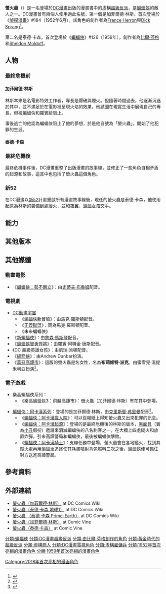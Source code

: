 {{expand|time=2016-10-10T18:02:36+00:00}}
{{noteTA
|G1=美国漫画
|T=zh-cn:萤火虫;zh-hk:螢火蟲;zh-tw:螢火蟲;
}}
{{Infobox comics character
|character_name=螢火蟲<br>Firefly
|image= 
|converted=y
|caption= 
|comic_color=background: #8080ff
|real_name=加菲爾德·林斯（Garfield Lynns）<br>泰德·卡森（Ted Carson）<br>布莉姬特·派克（Bridgit Pike）
|noimage=yes
|publisher=[[DC漫畫|DC漫畫]]
|debut='''林斯'''：<br>《[[偵探漫畫|偵探漫畫]]》#184（1952年6月）<br>'''卡森'''：<br>《蝙蝠俠》#126（1959年）<br>'''布莉姬特'''<br>《[[偵探漫畫|偵探漫畫]]》#988 (2018年9月)
|creators='''林斯'''：<br>[[France_Herron|France Herron]]<br>[[Dick_Sprang|Dick Sprang]]<br>'''卡森'''：<br>[[比爾·芬格|比爾·芬格]]<br>[[Sheldon_Moldoff|Sheldon Moldoff]] <br/> '''布莉姬特'''：<br/> [[詹姆斯·羅賓森|詹姆斯·羅賓森]] <br/>史蒂芬·賽戈維亞
|alliance_color=background: #cccccc
|alliances= [[Secret_Society_of_Super_Villains|Secret Society of Super Villains]]
|aliases=
|powers='''最終危機前'''：<br>使用特效燈光<br>'''最終危機後'''：<br>煙火與爆破的大師
<br>自製的戰鬥服裝備有：<br>[[火焰噴射器|火焰噴射器]]、[[榴彈發射器|榴彈發射器]]、[[燃燒彈|燃燒彈]]、噴射背包和輔助飛行用的雙翼
}}
'''螢火蟲'''（{{lang-en|Firefly}}）是一名登場於[[DC漫畫|DC漫畫]]出版的漫畫書中的虛構[[超級反派|超級反派]]，是[[蝙蝠俠|蝙蝠俠]]的敵人之一。DC漫畫曾有兩個人使用過此名號，第一個是加菲爾德·林斯，首次登場於《[[偵探漫畫|偵探漫畫]]》#184（1952年6月）。該角色的創作者為[[France_Herron|France Herron]]與[[Dick_Sprang|Dick Sprang]]<ref name="dc-ency">{{Citation | last = Jimenez | first = Phil | author-link = Phil Jimenez | contribution = Firefly | editor-last = Dougall  | editor-first = Alastair  | title = The DC Comics Encyclopedia  | pages = 122  | publisher = [[Dorling_Kindersley|Dorling Kindersley]] | place = New York  | year = 2008 | ISBN = 0-7566-4119-5 | oclc = 213309017}}</ref>。

第二名是泰德·卡森，首次登場於《[[蝙蝠俠|蝙蝠俠]]》#126（1959年），創作者為[[比爾·芬格|比爾·芬格]]和[[Sheldon_Moldoff|Sheldon Moldoff]]。

==人物==
===最終危機前===
====加菲爾德·林斯====
林斯本來是名電影特效工作者，專長是爆破與煙火。但隨著時間過去，他逐漸沉迷於其中，並不滿足於在電影裡呈現火焰的效果，他試圖在現實生活中展現自己的專長，但被蝙蝠俠和羅賓給阻止。

事後逃亡的他認為蝙蝠俠阻止了他的夢想，於是他自號為「螢火蟲」，開始了他犯罪的生涯。

====泰德·卡森====

===最終危機後===
最終危機事件後，DC漫畫重整了出版漫畫的故事線，並修正了一些角色自相矛盾的起源和故事，這其中也包括了螢火蟲這個角色。

===新52===
在DC漫畫以[[新52|新52]]計畫重啟所有漫畫故事線後，現任的螢火蟲是泰德·卡森，他使用起原為林斯的裝備到處縱火，並和[[夜翼|夜翼]]、[[蝙蝠女孩|蝙蝠女孩]]交手。

==能力==

==其他版本==

==其他媒體==
===動畫電影===
*《[[蝙蝠俠：勢不兩立|蝙蝠俠：勢不兩立]]》：由[[史蒂夫·布魯姆|史蒂夫·布魯姆]]配音。

===電視劇===
*[[DC動畫宇宙|DC動畫宇宙]]
**《[[蝙蝠俠新冒險|蝙蝠俠新冒險]]》：由[[馬克·羅斯頓|馬克·羅斯頓]]配音。
**《[[正義聯盟_(電視動畫)|正義聯盟]]》：同為馬克·羅斯頓配音。
**《未來蝙蝠俠》
* 《[[新蝙蝠俠|新蝙蝠俠]]》：由[[詹森·馬斯登|詹森·馬斯登]]配音。
* 《[[蝙蝠俠智勇悍將|蝙蝠俠智勇悍將]]》：由羅賓·阿特金·唐斯配音。
* 《DC 超級英雄女孩》：由凱瑞·派頓配音。
*《[[綠箭俠_(電視劇)|綠箭俠]]》：由Andrew Dunbar扮演。
*《[[高譚市_(電視劇)|萬惡高譚市]]》：這版的螢火蟲是名女性，名為'''布莉姬特·派克'''。由蜜雪兒·溫提米利亞扮演<ref>{{cite web|url=http://tvline.com/2015/08/17/gotham-firefly-season-2-michelle-veintimilla/|title=Gotham Launching Season 2 Firefly Arc (and There's a Cool Casting Twist)|publisher=TV Line|access-date=2017-03-06|archive-date=2020-12-03|archive-url=https://web.archive.org/web/20201203173603/https://tvline.com/2015/08/17/gotham-firefly-season-2-michelle-veintimilla/|dead-url=no}}</ref>。

===電子遊戲===
*樂高蝙蝠俠系列：
**《樂高蝙蝠俠3：飛越高譚市》：螢火蟲（加菲爾德·林斯）有在其中登場。

*[[蝙蝠俠：阿卡漢|蝙蝠俠：阿卡漢系列]]：登場的是加菲爾德·林斯，由[[克里斯賓·弗里曼|克里斯賓·弗里曼]]配音<ref name="FireflyVA">{{Cite web |url=https://twitter.com/CrispinFreeman/status/399039906066231296 |title=存档副本 |access-date=2017-03-06 |archive-date=2013-11-11 |archive-url=https://web.archive.org/web/20131111071809/https://twitter.com/CrispinFreeman/status/399039906066231296 |dead-url=no }}</ref>。
**《[[蝙蝠俠：阿卡漢瘋人院|蝙蝠俠：阿卡漢瘋人院]]》：可以從報紙上得知螢火蟲又出來犯罪的訊息。
**《[[蝙蝠俠：阿卡漢起源|蝙蝠俠：阿卡漢起源]]》：登場的是最終危機後的林斯的版本，[[黑面具|黑面具]]（實為[[小丑_(漫畫)|小丑]]假扮）邀請來消滅蝙蝠俠的八名刺客之一，在大橋上四處縱火和放置炸彈，引來高譚警局和蝙蝠俠，最後被蝙蝠俠擊敗。
**《[[蝙蝠俠：阿卡漢騎士|蝙蝠俠：阿卡漢騎士]]》：支線任務中登場，螢火蟲會在各地縱火，找到其縱火處再用蝙蝠車追逐使其耗盡噴射背包燃料三次之後，蝙蝠俠便可抓住對方送進高譚警局。

==參考資料==
{{REFLIST}}

==外部連結==
* [http://dc.wikia.com/wiki/Garfield_Lynns_%28New_Earth%29 螢火蟲（加菲爾德·林斯）] {{Wayback|url=http://dc.wikia.com/wiki/Garfield_Lynns_%28New_Earth%29 |date=20181105053618 }} at DC Comics Wiki
* [http://dc.wikia.com/wiki/Theodore_Carson_%28Earth-One%29 螢火蟲（泰德·卡森 地球1）] {{Wayback|url=http://dc.wikia.com/wiki/Theodore_Carson_%28Earth-One%29 |date=20181105053536 }} at DC Comics Wiki
* [http://dc.wikia.com/wiki/Ted_Carson_%28Prime_Earth%29 螢火蟲 （泰德·卡森 Prime-Earth）] {{Wayback|url=http://dc.wikia.com/wiki/Ted_Carson_%28Prime_Earth%29 |date=20190121063354 }} at DC Comics Wiki
* [http://www.comicvine.com/firefly/4005-3733/ 螢火蟲（加菲爾德·林斯）] {{Wayback|url=http://www.comicvine.com/firefly/4005-3733/ |date=20150223060420 }} at Comic Vine
* [http://www.comicvine.com/ted-carson/4005-93742/ 螢火蟲（泰德·卡森）] {{Wayback|url=http://www.comicvine.com/ted-carson/4005-93742/ |date=20150219012926 }} at Comic Vine

{{蝙蝠俠登場角色}}
{{DEFAULTSORT:Firefly}}
[[分類:蝙蝠俠|分類:蝙蝠俠]]
[[分類:DC漫畫超級反派|分類:DC漫畫超級反派]]
[[分類:由比爾·芬格創作的角色|分類:由比爾·芬格創作的角色]]
[[分類:黃金時代的超級反派|分類:黃金時代的超級反派]]
[[分類:虛構商人|分類:虛構商人]]
[[分類:DC漫畫電視角色|分類:DC漫畫電視角色]]
[[分類:虛構雇傭兵|分類:虛構雇傭兵]]
[[分類:1952年首次亮相的漫畫角色|分類:1952年首次亮相的漫畫角色]]
[[分類:1959年首次亮相的漫畫角色|分類:1959年首次亮相的漫畫角色]]
[[Category:2018年首次亮相的漫画角色|Category:2018年首次亮相的漫画角色]]